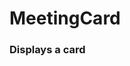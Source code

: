 

<Meta title="Cards|Events" component={MeetingCard} />

# MeetingCard

### Displays a card

<Props of={MeetingCard} />

<Story name="Meetings">
  <MeetingCard 
    imgSrc="https://mynorthwest.com/wp-content/uploads/2016/05/arena2-1.jpg" 
    imgOverlayText="06-09-20"
    committee="Select Budget"
    actions="1 bill and 1 appointment passed"
    tags="bike | adu | accessories | rental"
    />
</Story>